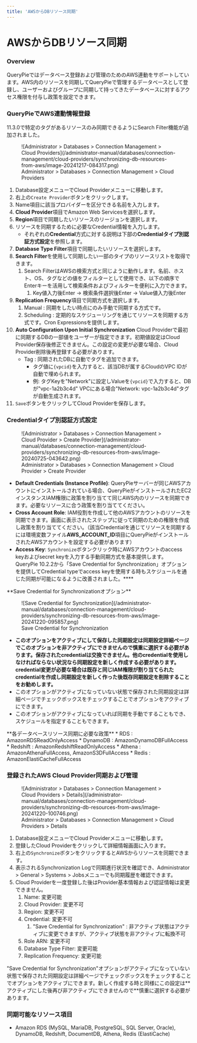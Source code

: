 ```yaml
---
title: 'AWSからDBリソース同期'
---
```



# AWSからDBリソース同期

### Overview

QueryPieではデータベース登録および管理のためのAWS連動をサポートしています。AWS内のリソースを同期してQueryPieで管理するデータベースとして登録し、ユーザーおよびグループに同期して持ってきたデータベースに対するアクセス権限を付与し政策を設定できます。


### QueryPieでAWS連動情報登録

<Callout type="info">
11.3.0で特定のタグがあるリソースのみ同期できるようにSearch Filter機能が追加されました。
</Callout>

<figure data-layout="center" data-align="center">
![Administrator &gt; Databases &gt; Connection Management &gt; Cloud Providers](/administrator-manual/databases/connection-management/cloud-providers/synchronizing-db-resources-from-aws/image-20241217-084317.png)
<figcaption>
Administrator &gt; Databases &gt; Connection Management &gt; Cloud Providers
</figcaption>
</figure>


1. Database設定メニューでCloud Providerメニューに移動します。
2. 右上の`Create Provider`ボタンをクリックします。
3. Name項目に該当プロバイダーを区分できる名前を入力します。
4. **Cloud Provider**項目でAmazon Web Servicesを選択します。
5. **Region**項目で同期したいリソースのリージョンを選択します。
6. リソースを同期するために必要なCredential情報を入力します。
   * それぞれの**Credential**方式に対する説明は下部の**Credentialタイプ別認証方式設定**を参照します。
7. **Database Type Filter**項目で同期したいリソースを選択します。
8. **Search Filter**を使用して同期したい一部のタイプのリソースリストを取得できます。
   1. Search FilterはAWSの検索方式と同じように動作します。名前、ホスト、OS、タグなどの値をフィルターとして使用でき、以下の順序でEnterキーを活用して検索条件およびフィルターを便利に入力できます。
       1. Key値入力後Enter → 検索条件選択後Enter → Value値入力後Enter
9. **Replication Frequency**項目で同期方式を選択します。
   1. Manual : 同期をしたい時点にのみ手動で同期する方式です。
   2. Scheduling : 定期的なスケジューリングを通じてリソースを同期する方式です。Cron Expressionsを提供します。
9. **Auto Configuration Upon Initial Synchronization** Cloud Providerで最初に同期するDBの一部値をユーザーが指定できます。初期値設定はCloud Provider保存後修正できません。この設定の変更が必要な場合、Cloud Provider削除後再登録する必要があります。
   * Tag : 同期されたDBに自動でタグを追加できます。
     * タグ値に`{vpcid}`を入力すると、該当DBが属するCloudのVPC IDが自動で埋められます。
     * 例: タグKeyを"Network"に設定しValueを`{vpcid}`で入力すると、DBが"vpc-1a2b3c4d" VPCにある場合"Network: vpc-1a2b3c4d"タグが自動生成されます。
10. `Save`ボタンをクリックしてCloud Providerを保存します。


### Credentialタイプ別認証方式設定

<figure data-layout="center" data-align="center">
![Administrator &gt; Databases &gt; Connection Management &gt; Cloud Provider &gt; Create Provider](/administrator-manual/databases/connection-management/cloud-providers/synchronizing-db-resources-from-aws/image-20240725-043642.png)
<figcaption>
Administrator &gt; Databases &gt; Connection Management &gt; Cloud Provider &gt; Create Provider
</figcaption>
</figure>


* **Default Credentials (Instance Profile)**: QueryPieサーバーが同じAWSアカウントにインストールされている場合、QueryPieがインストールされたEC2インスタンスIAM権限に政策を割り当てて同じAWS内のリソースを同期できます。必要なリソースに合う政策を割り当ててください。
* **Cross Account Role**: IAM役割を作成して他のAWSアカウントのリソースを同期できます。画面に表示されたステップに従って同期のための権限を作成し政策を割り当ててください。（該当Credentialを通じてリソースを同期するには環境変数ファイル**AWS_ACCOUNT_ID**項目にQueryPieがインストールされたAWSアカウントを設定する必要があります）
* **Access Key**: `Synchronize`ボタンクリック時にAWSアカウントのaccess keyおよびsecret keyを入力する手動同期方式を基本提供します。<br/>QueryPie 10.2.2から「Save Credential for Synchronization」オプションを提供してCredential typeでaccess keyを使用する時もスケジュールを通じた同期が可能になるように改善されました。****

<Callout type="important">
**Save Credential for Synchronizationオプション**

<figure data-layout="center" data-align="center">
![Save Credential for Synchronization](/administrator-manual/databases/connection-management/cloud-providers/synchronizing-db-resources-from-aws/image-20241220-095857.png)
<figcaption>
Save Credential for Synchronization
</figcaption>
</figure>

* **このオプションをアクティブにして保存した同期設定は同期設定詳細ページでこのオプションを非アクティブにできませんので慎重に選択する必要があります。保存されたcredentialは交換できません。他のcredentialを使用しなければならない状況なら同期設定を新しく作成する必要があります。credential変更が必要な場合は既存と同じIAM権限が割り当てられたcredentialを作成し同期設定を新しく作った後既存同期設定を削除することをお勧めします。**
* このオプションがアクティブになっていない状態で保存された同期設定は詳細ページでチェックボックスをチェックすることでオプションをアクティブにできます。
* このオプションがアクティブになっていれば同期を手動ですることもでき、スケジュールを指定することもできます。
</Callout>


<Callout type="info">
**各データベースリソース同期に必要な政策**
* RDS : AmazonRDSReadOnlyAccess
* DynamoDB : AmazonDynamoDBFullAccess
* Redshift : AmazonRedshiftReadOnlyAccess
* Athena : AmazonAthenaFullAccess, AmazonS3DFullAccess
* Redis : AmazonElastiCacheFullAccess
</Callout>


### 登録されたAWS Cloud Provider同期および管理


<figure data-layout="center" data-align="center">
![Administrator &gt; Databases &gt; Connection Management &gt; Cloud Providers &gt; Details](/administrator-manual/databases/connection-management/cloud-providers/synchronizing-db-resources-from-aws/image-20241220-100746.png)
<figcaption>
Administrator &gt; Databases &gt; Connection Management &gt; Cloud Providers &gt; Details
</figcaption>
</figure>


1. Database設定メニューでCloud Providerメニューに移動します。
2. 登録したCloud Providerをクリックして詳細情報画面に入ります。
3. 右上の`Synchronize`ボタンをクリックするとAWSからリソースを同期できます。
4. 表示されるSynchronization Logで同期進行状況を確認でき、Administrator &gt; General &gt; Systems &gt; Jobsメニューでも同期履歴を確認できます。
5. Cloud Providerを一度登録した後はProvider基本情報および認証情報は変更できません。
   1. Name: 変更可能
   2. Cloud Provider: 変更不可
   3. Region: 変更不可
   4. Credential: 変更不可
      1. "Save Credential for Synchronization" : 非アクティブ状態はアクティブに変更できますが、アクティブ状態を非アクティブに転換不可
   5. Role ARN: 変更不可
   6. Database Type Filter: 変更可能
   7. Replication Frequency: 変更可能

<Callout type="important">
"Save Credential for Synchronization"オプションがアクティブになっていない状態で保存された同期設定は詳細ページでチェックボックスをチェックすることでオプションをアクティブにできます。新しく作成する時と同様にこの設定は**アクティブにした後再び非アクティブにできませんので**慎重に選択する必要があります。
</Callout>

### 同期可能なリソース項目

* Amazon RDS (MySQL, MariaDB, PostgreSQL, SQL Server, Oracle), DynamoDB, Redshift, DocumentDB, Athena, Redis (ElastiCache)
